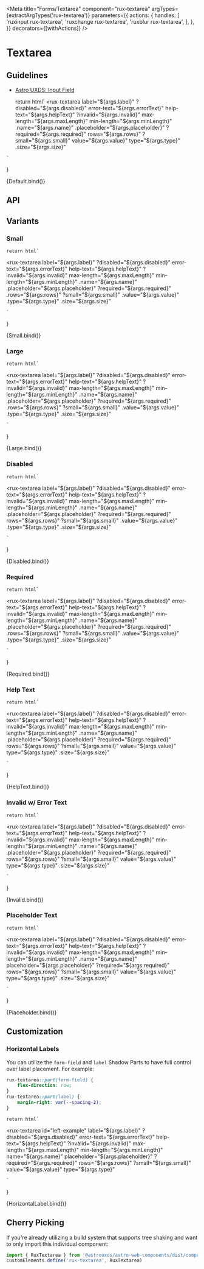 
<Meta
    title="Forms/Textarea"
    component="rux-textarea"
    argTypes={extractArgTypes('rux-textarea')}
    parameters={{
        actions: {
            handles: [
                'ruxinput rux-textarea',
                'ruxchange rux-textarea',
                'ruxblur rux-textarea',
            ],
        },
    }}
    decorators={[withActions]}
/>

# Textarea

## Guidelines

-   [Astro UXDS: Input Field](https://www.astrouxds.com/components/input-field/)

    return html`
<rux-textarea
    label="${args.label}"
    ?disabled="${args.disabled}"
    error-text="${args.errorText}"
    help-text="${args.helpText}"
    ?invalid="${args.invalid}"
    max-length="${args.maxLength}"
    min-length="${args.minLength}"
    .name="${args.name}"
    .placeholder="${args.placeholder}"
    ?required="${args.required}"
    rows="${args.rows}"
    ?small="${args.small}"
    value="${args.value}"
    type="${args.type}"
    .size="${args.size}"
></rux-textarea>
    `
}

<Canvas>
    <Story
        name="Default"
        args={{
            label: 'Textarea label',
            disabled: false,
            errorText: "",
            helpText: "",
            invalid: false,
            maxLength: "",
            minLength: "",
            name: "",
            placeholder: "",
            required: false,
            rows: null,
            small: false,
            value: ""
        }}
    >
        {Default.bind()}
    </Story>
</Canvas>

## API

<ArgsTable of="rux-textarea" />

## Variants

### Small

    return html`
<rux-textarea
    label="${args.label}"
    ?disabled="${args.disabled}"
    error-text="${args.errorText}"
    help-text="${args.helpText}"
    ?invalid="${args.invalid}"
    max-length="${args.maxLength}"
    min-length="${args.minLength}"
    .name="${args.name}"
    .placeholder="${args.placeholder}"
    ?required="${args.required}"
    .rows="${args.rows}"
    ?small="${args.small}"
    .value="${args.value}"
    .type="${args.type}"
    .size="${args.size}"
></rux-textarea>
    `
}

<Canvas>
    <Story
        name="Small"
        args={{
            label: 'Small textarea',
            size: 'small'
        }}
    >
        {Small.bind()}
    </Story>
</Canvas>

### Large

    return html`
<rux-textarea
    label="${args.label}"
    ?disabled="${args.disabled}"
    error-text="${args.errorText}"
    help-text="${args.helpText}"
    ?invalid="${args.invalid}"
    max-length="${args.maxLength}"
    min-length="${args.minLength}"
    .name="${args.name}"
    .placeholder="${args.placeholder}"
    ?required="${args.required}"
    .rows="${args.rows}"
    ?small="${args.small}"
    .value="${args.value}"
    .type="${args.type}"
    .size="${args.size}"
></rux-textarea>
    `
}

<Canvas>
    <Story
        name="Large"
        args={{
            label: 'Large textarea',
            size: 'large'
        }}
    >
        {Large.bind()}
    </Story>
</Canvas>

### Disabled

    return html`
<rux-textarea
    label="${args.label}"
    ?disabled="${args.disabled}"
    error-text="${args.errorText}"
    help-text="${args.helpText}"
    ?invalid="${args.invalid}"
    max-length="${args.maxLength}"
    min-length="${args.minLength}"
    .name="${args.name}"
    .placeholder="${args.placeholder}"
    ?required="${args.required}"
    rows="${args.rows}"
    ?small="${args.small}"
    .value="${args.value}"
    .type="${args.type}"
    .size="${args.size}"
></rux-textarea>
    `
}

<Canvas>
    <Story
        name="Disabled"
        args={{
            label: 'Disabled textarea',
            disabled: true,
            errorText: "",
            helpText: "",
            invalid: false,
            maxLength: "",
            minLength: "",
            name: "",
            placeholder: "",
            required: false,
            rows: null,
            small: false,
            value: ""
        }}
    >
        {Disabled.bind()}
    </Story>
</Canvas>

### Required

    return html`
<rux-textarea
    label="${args.label}"
    ?disabled="${args.disabled}"
    error-text="${args.errorText}"
    help-text="${args.helpText}"
    ?invalid="${args.invalid}"
    max-length="${args.maxLength}"
    min-length="${args.minLength}"
    .name="${args.name}"
    .placeholder="${args.placeholder}"
    ?required="${args.required}"
    .rows="${args.rows}"
    ?small="${args.small}"
    .value="${args.value}"
    .type="${args.type}"
    .size="${args.size}"
></rux-textarea>
    `
}

<Canvas>
    <Story
        name="Required"
        args={{
            label: 'Required textarea',
            required: true,
        }}
    >
        {Required.bind()}
    </Story>
</Canvas>

### Help Text

    return html`
<rux-textarea
    label="${args.label}"
    ?disabled="${args.disabled}"
    error-text="${args.errorText}"
    help-text="${args.helpText}"
    ?invalid="${args.invalid}"
    max-length="${args.maxLength}"
    min-length="${args.minLength}"
    .name="${args.name}"
    .placeholder="${args.placeholder}"
    ?required="${args.required}"
    rows="${args.rows}"
    ?small="${args.small}"
    value="${args.value}"
    type="${args.type}"
    .size="${args.size}"
></rux-textarea>
    `
}

<Canvas>
    <Story
        name="Help Text"
        args={{
            label: 'Help text',
            helpText: 'Help text',
            disabled: false,
            errorText: "",
            invalid: false,
            maxLength: "",
            minLength: "",
            name: "",
            placeholder: "",
            required: false,
            rows: null,
            small: false,
            value: ""
        }}
    >
        {HelpText.bind()}
    </Story>
</Canvas>

### Invalid w/ Error Text

    return html`
<rux-textarea
    label="${args.label}"
    ?disabled="${args.disabled}"
    error-text="${args.errorText}"
    help-text="${args.helpText}"
    ?invalid="${args.invalid}"
    max-length="${args.maxLength}"
    min-length="${args.minLength}"
    .name="${args.name}"
    .placeholder="${args.placeholder}"
    ?required="${args.required}"
    rows="${args.rows}"
    ?small="${args.small}"
    value="${args.value}"
    type="${args.type}"
    .size="${args.size}"
></rux-textarea>
    `
}

<Canvas>
    <Story
        name="Invalid"
        args={{
            invalid: true,
            errorText: 'Field is required',
            label: 'Textarea Field',
            helpText: '',
            disabled: false,
            maxLength: "",
            minLength: "",
            name: "",
            placeholder: "",
            required: false,
            rows: null,
            small: false,
            value: ""
        }}
    >
        {Invalid.bind()}
    </Story>
</Canvas>

### Placeholder Text

    return html`
<rux-textarea
    label="${args.label}"
    ?disabled="${args.disabled}"
    error-text="${args.errorText}"
    help-text="${args.helpText}"
    ?invalid="${args.invalid}"
    max-length="${args.maxLength}"
    min-length="${args.minLength}"
    .name="${args.name}"
    placeholder="${args.placeholder}"
    ?required="${args.required}"
    rows="${args.rows}"
    ?small="${args.small}"
    value="${args.value}"
    type="${args.type}"
    .size="${args.size}"
></rux-textarea>
    `
}

<Canvas>
    <Story
        name="Placeholder"
        args={{
            label: 'Placeholder Text',
            placeholder: 'Placeholder',
            invalid: false,
            errorText: '',
            helpText: '',
            disabled: false,
            maxLength: "",
            minLength: "",
            name: "",
            required: false,
            rows: null,
            small: false,
            value: ""
        }}
    >
        {Placeholder.bind()}
    </Story>
</Canvas>

## Customization

### Horizontal Labels

You can utilize the `form-field` and `label` Shadow Parts to have full control over label placement. For example:

```css
rux-textarea::part(form-field) {
    flex-direction: row;
}
rux-textarea::part(label) {
    margin-right: var(--spacing-2);
}
```

    return html`
<style>
    #left-example::part(form-field) {
        flex-direction: row;
    }
    #left-example::part(label) {
        margin-right: var(--spacing-2);
    }
</style>
<rux-textarea
    id="left-example"
    label="${args.label}"
    ?disabled="${args.disabled}"
    error-text="${args.errorText}"
    help-text="${args.helpText}"
    ?invalid="${args.invalid}"
    max-length="${args.maxLength}"
    min-length="${args.minLength}"
    name="${args.name}"
    placeholder="${args.placeholder}"
    ?required="${args.required}"
    rows="${args.rows}"
    ?small="${args.small}"
    value="${args.value}"
    type="${args.type}"
></rux-textarea>
    `
}

<Canvas>
    <Story
        name="Horizontal Label"
        args={{
            label: 'Label',
            placeholder: 'Text input',
            invalid: false,
            errorText: '',
            helpText: '',
            disabled: false,
            maxLength: "",
            minLength: "",
            name: "",
            required: false,
            rows: null,
            small: false,
            value: ""
        }}
    >
        {HorizontalLabel.bind()}
    </Story>
</Canvas>

## Cherry Picking

If you're already utilizing a build system that supports tree shaking and want to only import this individual component:

```js
import { RuxTextarea } from '@astrouxds/astro-web-components/dist/components/rux-textarea.js'
customElements.define('rux-textarea', RuxTextarea)
```
